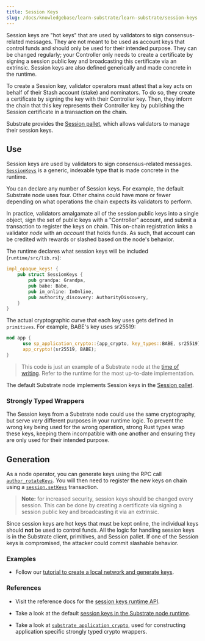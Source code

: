 ```yaml
---
title: Session Keys
slug: /docs/knowledgebase/learn-substrate/learn-substrate/session-keys
---
```


Session keys are "hot keys" that are used by validators to sign consensus-related messages. They are
not meant to be used as account keys that control funds and should only be used for their intended
purpose. They can be changed regularly; your Controller only needs to create a certificate by
signing a session public key and broadcasting this certificate via an extrinsic. Session keys are also
defined generically and made concrete in the runtime.

To create a Session key, validator operators must attest that a key acts on behalf of their Stash
account (stake) and nominators. To do so, they create a certificate by signing the key with their
Controller key. Then, they inform the chain that this key represents their Controller key by
publishing the Session certificate in a transaction on the chain.

Substrate provides the
[Session pallet](https://substrate.dev/rustdocs/v3.0.0/pallet_session/index.html), which allows
validators to manage their session keys.

## Use

Session keys are used by validators to sign consensus-related messages. [`SessionKeys`](https://substrate.dev/rustdocs/v3.0.0/sp_session/trait.SessionKeys.html) is a generic,
indexable type that is made concrete in the runtime.

You can declare any number of Session keys. For example, the default Substrate node uses four. Other
chains could have more or fewer depending on what operations the chain expects its validators to
perform.

In practice, validators amalgamate all of the session public keys into a single object, sign the set
of public keys with a "Controller" account, and submit a transaction to register the keys on chain.
This on-chain registration links a validator _node_ with an _account_ that holds funds. As such,
that account can be credited with rewards or slashed based on the node's behavior.

The runtime declares what session keys will be included (`runtime/src/lib.rs`):

```rust
impl_opaque_keys! {
    pub struct SessionKeys {
        pub grandpa: Grandpa,
        pub babe: Babe,
        pub im_online: ImOnline,
        pub authority_discovery: AuthorityDiscovery,
    }
}
```

The actual cryptographic curve that each key uses gets defined in `primitives`. For example, BABE's
key uses sr25519:

```rust
mod app {
	  use sp_application_crypto::{app_crypto, key_types::BABE, sr25519};
	  app_crypto!(sr25519, BABE);
}
```

> This code is just an example of a Substrate node at the
> [time of writing](https://github.com/substrate-developer-hub/substrate-node-template).
> Refer to the runtime for the most up-to-date implementation.

The default Substrate node implements Session keys in the
[Session pallet](https://substrate.dev/rustdocs/v3.0.0/pallet_session/).

### Strongly Typed Wrappers

The Session keys from a Substrate node could use the same cryptography, but serve *very* different purposes
in your runtime logic. To prevent the wrong key being used for the wrong operation, strong
Rust types wrap these keys, keeping them incompatible with one another and ensuring they are only
used for their intended purpose.

## Generation

As a node operator, you can generate keys using the RPC call
[`author_rotateKeys`](https://substrate.dev/rustdocs/v3.0.0/sc_rpc/author/trait.AuthorApi.html#tymethod.rotate_keys).
You will then need to register the new keys on chain using a [`session.setKeys`](https://substrate.dev/rustdocs/v3.0.0/pallet_session/struct.Module.html#method.set_keys) transaction.

> **Note:** for increased security, session keys should be changed every session. This can be done by creating a certificate via signing a session public key
> and broadcasting it via an extrinsic.

Since session keys are hot keys that must be kept online, the individual keys should **not** be used to
control funds. All the logic for handling session keys is in the Substrate client, primitives, and
Session pallet. If one of the Session keys is compromised, the attacker could commit slashable
behavior.

### Examples

- Follow our
  [tutorial to create a local network and generate keys](../../tutorials/start-a-private-network/).

### References

- Visit the reference docs for the
  [session keys runtime API](https://substrate.dev/rustdocs/v3.0.0/sp_session/trait.SessionKeys.html).

- Take a look at the default
  [session keys in the Substrate node runtime](https://substrate.dev/rustdocs/v3.0.0/node_runtime/struct.SessionKeys.html).

- Take a look at
  [`substrate_application_crypto`](https://substrate.dev/rustdocs/v3.0.0/sp_application_crypto/index.html),
  used for constructing application specific strongly typed crypto wrappers.
